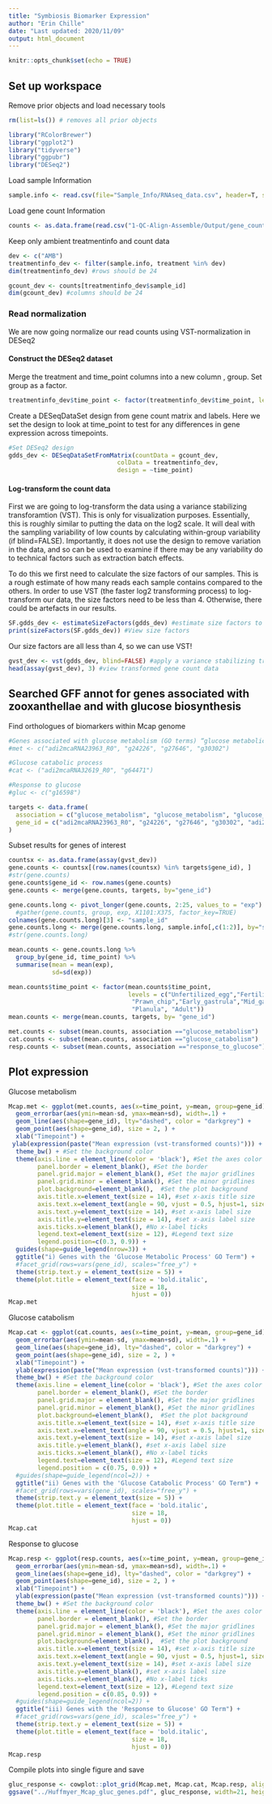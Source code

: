 ```yaml
---
title: "Symbiosis Biomarker Expression"
author: "Erin Chille"
date: "Last updated: 2020/11/09"
output: html_document
---
```


```r
knitr::opts_chunk$set(echo = TRUE)
```

## Set up workspace

Remove prior objects and load necessary tools
```r
rm(list=ls()) # removes all prior objects

library("RColorBrewer")
library("ggplot2")
library("tidyverse")
library("ggpubr")
library("DESeq2")
```


Load sample Information
```r
sample.info <- read.csv(file="Sample_Info/RNAseq_data.csv", header=T, sep=",") #load sample info
```

Load gene count Information
```r
counts <- as.data.frame(read.csv("1-QC-Align-Assemble/Output/gene_count_matrix.csv", row.names="gene_id"), colClasses = double) #Load normalized expression matrix from stringtie
```


Keep only ambient treatmentinfo and count data
```r
dev <- c("AMB")
treatmentinfo_dev <- filter(sample.info, treatment %in% dev)
dim(treatmentinfo_dev) #rows should be 24

gcount_dev <- counts[treatmentinfo_dev$sample_id]
dim(gcount_dev) #columns should be 24
```

### Read normalization
We are now going normalize our read counts using VST-normalization in DESeq2

#### Construct the DESeq2 dataset

Merge the treatment and time_point columns into a new column , group. Set group as a factor.
```r
treatmentinfo_dev$time_point <- factor(treatmentinfo_dev$time_point, levels = c("Unfertilized_egg", "Fertilized_egg", "Cleavage", "Prawn_chip", "Early_gastrula", "Mid_gastrula", "Late_gastrula", "Planula", "Adult"))
```

Create a DESeqDataSet design from gene count matrix and labels. Here we set the design to look at time_point to test for any differences in gene expression across timepoints.
```r
#Set DESeq2 design
gdds_dev <- DESeqDataSetFromMatrix(countData = gcount_dev,
                              colData = treatmentinfo_dev,
                              design = ~time_point)
```

#### Log-transform the count data
First we are going to log-transform the data using a variance stabilizing transforamtion (VST). This is only for visualization purposes. Essentially, this is roughly similar to putting the data on the log2 scale. It will deal with the sampling variability of low counts by calculating within-group variability (if blind=FALSE). Importantly, it does not use the design to remove variation in the data, and so can be used to examine if there may be any variability do to technical factors such as extraction batch effects.

To do this we first need to calculate the size factors of our samples. This is a rough estimate of how many reads each sample contains compared to the others. In order to use VST (the faster log2 transforming process) to log-transform our data, the size factors need to be less than 4. Otherwise, there could be artefacts in our results.
```r
SF.gdds_dev <- estimateSizeFactors(gdds_dev) #estimate size factors to determine if we can use vst  to transform our data. Size factors should be less than for to use vst
print(sizeFactors(SF.gdds_dev)) #View size factors
```

Our size factors are all less than 4, so we can use VST!
```r
gvst_dev <- vst(gdds_dev, blind=FALSE) #apply a variance stabilizing transforamtion to minimize effects of small counts and normalize wrt library size
head(assay(gvst_dev), 3) #view transformed gene count data
```


## Searched GFF annot for genes associated with zooxanthellae and with glucose biosynthesis

Find orthologues of biomarkers within Mcap genome
```r
#Genes associated with glucose metabolism (GO terms) “glucose metabolic process”
#met <- c("adi2mcaRNA23963_R0", "g24226", "g27646", "g30302")

#Glucose catabolic process
#cat <- ("adi2mcaRNA32619_R0", "g64471")

#Response to glucose
#gluc <- c("g16598")

targets <- data.frame(
  association = c("glucose_metabolism", "glucose_metabolism", "glucose_metabolism", "glucose_metabolism", "glucose_catabolism", "glucose_catabolism", "response_to_glucose"),
  gene_id = c("adi2mcaRNA23963_R0", "g24226", "g27646", "g30302", "adi2mcaRNA32619_R0", "g64471", "g16598")
)
```

Subset results for genes of interest
```r
countsx <- as.data.frame(assay(gvst_dev))
gene.counts <- countsx[(row.names(countsx) %in% targets$gene_id), ]
#str(gene.counts)
gene.counts$gene_id <- row.names(gene.counts) 
gene.counts <- merge(gene.counts, targets, by="gene_id")

gene.counts.long <- pivot_longer(gene.counts, 2:25, values_to = "exp")
  #gather(gene.counts, group, exp, X1101:X375, factor_key=TRUE) 
colnames(gene.counts.long)[3] <- "sample_id"
gene.counts.long <- merge(gene.counts.long, sample.info[,c(1:2)], by="sample_id")
#str(gene.counts.long)

mean.counts <- gene.counts.long %>%
  group_by(gene_id, time_point) %>%
  summarise(mean = mean(exp),
            sd=sd(exp))

mean.counts$time_point <- factor(mean.counts$time_point, 
                                 levels = c("Unfertilized_egg","Fertilized_egg","Cleavage", 
                                  "Prawn_chip","Early_gastrula","Mid_gastrula", "Late_gastrula",
                                  "Planula", "Adult"))
mean.counts <- merge(mean.counts, targets, by= "gene_id")
```

```r
met.counts <- subset(mean.counts, association =="glucose_metabolism")
cat.counts <- subset(mean.counts, association =="glucose_catabolism")
resp.counts <- subset(mean.counts, association =="response_to_glucose")
```

## Plot expression

Glucose metabolism
```r
Mcap.met <- ggplot(met.counts, aes(x=time_point, y=mean, group=gene_id)) + 
  geom_errorbar(aes(ymin=mean-sd, ymax=mean+sd), width=.1) +
  geom_line(aes(shape=gene_id), lty="dashed", color = "darkgrey") +
  geom_point(aes(shape=gene_id), size = 2, ) +
  xlab("Timepoint") +
 ylab(expression(paste("Mean expression (vst-transformed counts)"))) +
  theme_bw() + #Set the background color
  theme(axis.line = element_line(color = 'black'), #Set the axes color
        panel.border = element_blank(), #Set the border
        panel.grid.major = element_blank(), #Set the major gridlines
        panel.grid.minor = element_blank(), #Set the minor gridlines
        plot.background=element_blank(),  #Set the plot background
        axis.title.x=element_text(size = 14), #set x-axis title size
        axis.text.x=element_text(angle = 90, vjust = 0.5, hjust=1, size = 14), #set x-axis label size
        axis.text.y=element_text(size = 14), #set x-axis label size
        axis.title.y=element_text(size = 14), #set x-axis label size
        axis.ticks.x=element_blank(), #No x-label ticks
        legend.text=element_text(size = 12), #Legend text size
        legend.position=c(0.3, 0.9)) +
  guides(shape=guide_legend(nrow=3)) +
  ggtitle("i) Genes with the 'Glucose Metabolic Process' GO Term") +
  #facet_grid(rows=vars(gene_id), scales="free_y") +
  theme(strip.text.y = element_text(size = 5)) +
  theme(plot.title = element_text(face = 'bold.italic', 
                                  size = 18, 
                                  hjust = 0))
Mcap.met
```

Glucose catabolism
```r
Mcap.cat <- ggplot(cat.counts, aes(x=time_point, y=mean, group=gene_id)) + 
  geom_errorbar(aes(ymin=mean-sd, ymax=mean+sd), width=.1) +
  geom_line(aes(shape=gene_id), lty="dashed", color = "darkgrey") +
  geom_point(aes(shape=gene_id), size = 2, ) +
  xlab("Timepoint") +
  ylab(expression(paste("Mean expression (vst-transformed counts)"))) +
  theme_bw() + #Set the background color
  theme(axis.line = element_line(color = 'black'), #Set the axes color
        panel.border = element_blank(), #Set the border
        panel.grid.major = element_blank(), #Set the major gridlines
        panel.grid.minor = element_blank(), #Set the minor gridlines
        plot.background=element_blank(),  #Set the plot background
        axis.title.x=element_text(size = 14), #set x-axis title size
        axis.text.x=element_text(angle = 90, vjust = 0.5, hjust=1, size = 14), #set x-axis label size
        axis.text.y=element_text(size = 14), #set x-axis label size
        axis.title.y=element_blank(), #set x-axis label size
        axis.ticks.x=element_blank(), #No x-label ticks
        legend.text=element_text(size = 12), #Legend text size
        legend.position = c(0.75, 0.9)) +
  #guides(shape=guide_legend(ncol=2)) +
  ggtitle("ii) Genes with the 'Glucose Catabolic Process' GO Term") +
  #facet_grid(rows=vars(gene_id), scales="free_y") +
  theme(strip.text.y = element_text(size = 5)) +
  theme(plot.title = element_text(face = 'bold.italic',
                                  size = 18,
                                  hjust = 0))
Mcap.cat
```
Response to glucose
```r
Mcap.resp <- ggplot(resp.counts, aes(x=time_point, y=mean, group=gene_id)) + 
  geom_errorbar(aes(ymin=mean-sd, ymax=mean+sd), width=.1) +
  geom_line(aes(shape=gene_id), lty="dashed", color = "darkgrey") +
  geom_point(aes(shape=gene_id), size = 2, ) +
  xlab("Timepoint") +
  ylab(expression(paste("Mean expression (vst-transformed counts)"))) +
  theme_bw() + #Set the background color
  theme(axis.line = element_line(color = 'black'), #Set the axes color
        panel.border = element_blank(), #Set the border
        panel.grid.major = element_blank(), #Set the major gridlines
        panel.grid.minor = element_blank(), #Set the minor gridlines
        plot.background=element_blank(),  #Set the plot background
        axis.title.x=element_text(size = 14), #set x-axis title size
        axis.text.x=element_text(angle = 90, vjust = 0.5, hjust=1, size = 14), #set x-axis label size
        axis.text.y=element_text(size = 14), #set x-axis label size
        axis.title.y=element_blank(), #set x-axis label size
        axis.ticks.x=element_blank(), #No x-label ticks
        legend.text=element_text(size = 12), #Legend text size
        legend.position = c(0.85, 0.9)) +
  #guides(shape=guide_legend(ncol=2)) +
  ggtitle("iii) Genes with the 'Response to Glucose' GO Term") +
  #facet_grid(rows=vars(gene_id), scales="free_y") +
  theme(strip.text.y = element_text(size = 5)) +
  theme(plot.title = element_text(face = 'bold.italic',
                                  size = 18,
                                  hjust = 0))
Mcap.resp
```

Compile plots into single figure and save
```r
gluc_response <- cowplot::plot_grid(Mcap.met, Mcap.cat, Mcap.resp, align = "vh", ncol = 3)
ggsave("../Huffmyer_Mcap_gluc_genes.pdf", gluc_response, width=21, height=7.5)
```
